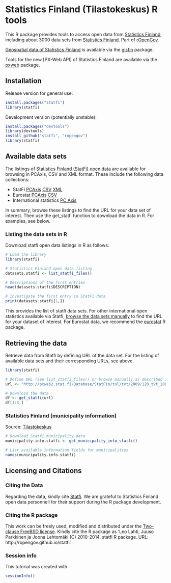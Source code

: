 <!--
%\VignetteEngine{knitr}
%\VignetteIndexEntry{An R Markdown Vignette made with knitr}
-->

Statistics Finland (Tilastokeskus) R tools
===========

This R package provides tools to access open data from [Statistics
Finland](http://www.stat.fi/tup/tilastotietokannat/index_fi.html),
including about 3000 data sets from [Statistics
Finland](http://www.stat.fi/org/lainsaadanto/avoin_data.html). Part of
[rOpenGov](http://ropengov.github.io).

[Geospatial data of Statistics Finland](http://www.stat.fi/tup/rajapintapalvelut/index_en.html) is available via the [gisfin](https://github.com/ropengov/gisfin/) package.

Tools for the new [PX-Web API] of Statistics Finland are available via the [pxweb](https://github.com/ropengov/pxweb/) package.

## Installation

Release version for general use:

```r
install.packages("statfi")
library(statfi)
```

Development version (potentially unstable):

```r
install.packages("devtools")
library(devtools)
install_github("statfi", "ropengov")
library(statfi)
```


## Available data sets

The listings of [Statistics Finland (StatFi) open
data](http://www.stat.fi/org/lainsaadanto/avoin_data.html) are
available for browsing in PCAxis, CSV and XML format. These include
the following data collections:

 * StatFi [PCAxis](http://pxweb2.stat.fi/database/StatFin/databasetree_fi.asp) [CSV](http://pxweb2.stat.fi/database/StatFin/StatFin_rap_csv.csv) [XML](http://pxweb2.stat.fi/database/StatFin/StatFin_rap_xml.csv)  
 * Eurostat [PCAxis](http://pxweb2.stat.fi/Database/Eurostat/databasetree_fi.asp) [CSV](http://pxweb2.stat.fi/database/StatFin/StatFin_rap.csv)  
 * International statistics [PC Axis](http://pxweb2.stat.fi/Database/Kansainvalisen_tiedon_tietokanta/databasetree_fi.asp)

In summary, browse these listings to find the URL for your data set of
interest. Then use the get_statfi function to download the data in
R. For examples, see below.

### Listing the data sets in R

Download statfi open data listings in R as follows:

```r
# Load the library
library(statfi)

# Statistics Finland open data listing
datasets.statfi <- list_statfi_files()

# Descriptions of the first entries
head(datasets.statfi$DESCRIPTION)

# Investigate the first entry in StatFi data
print(datasets.statfi[1,])
```

This provides the list of statfi data sets. For other international
open statistics available via Statfi, [browse the data sets
manually](http://pxweb2.stat.fi/Database/Kansainvalisen_tiedon_tietokanta/databasetree_fi.asp)
to find the URL for your dataset of interest. For Eurostat data, we
recommend the [eurostat](http://github.com/ropengov/eurostat) R
package.


## Retrieving the data

Retrieve data from Statfi by defining URL of the data set. For the
listing of available data sets and their corresponding URLs, see
above.

```r
library(statfi)

# Define URL (see list_statfi_files() or browse manually as described above)
url <- "http://pxweb2.stat.fi/Database/StatFin/tul/tvt/2009/120_tvt_2009_2011-02-18_tau_112_fi.px"

# Download the data
df <- get_statfi(url)
df[1:3,]
```


### <a name="statfi"></a>Statistics Finland (municipality information)

Source: [Tilastokeskus](http://pxweb2.stat.fi/Database/Kuntien%20perustiedot/Kuntien%20perustiedot/Kuntaportaali.px)

```r
# Download Statfi municipality data
municipality.info.statfi <- get_municipality_info_statfi()

# List available information fields for municipalities
names(municipality.info.statfi)
```



## Licensing and Citations

### Citing the Data

Regarding the data, kindly cite [Statfi](http://www.statfi.fi/). We
are grateful to Statistics Finland open data personnell for their
support during the R package development.

### Citing the R package

This work can be freely used, modified and distributed under the
[Two-clause FreeBSD
license](http://en.wikipedia.org/wiki/BSD\_licenses). Kindly cite the
R package as 'Leo Lahti, Juuso Parkkinen ja Joona Lehtomäki (C)
2010-2014. statfi R package. URL: http://ropengov.github.io/statfi'.


### Session info

This tutorial was created with

```r
sessionInfo()
```
